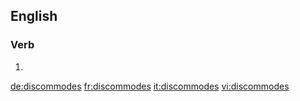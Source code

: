 ==English==

===Verb===
{{head|en}}

# {{en-third-person singular of|discommode}}

[[de:discommodes]]
[[fr:discommodes]]
[[it:discommodes]]
[[vi:discommodes]]